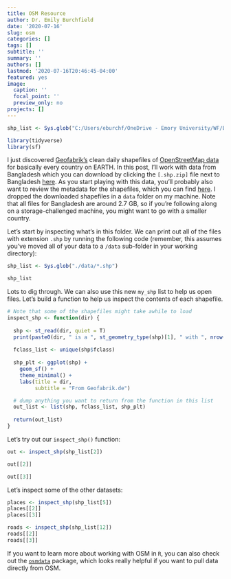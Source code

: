 ```yaml
---
title: OSM Resource
author: Dr. Emily Burchfield
date: '2020-07-16'
slug: osm
categories: []
tags: []
subtitle: ''
summary: ''
authors: []
lastmod: '2020-07-16T20:46:45-04:00'
featured: yes
image:
  caption: ''
  focal_point: ''
  preview_only: no
projects: []
---
```


```r
shp_list <- Sys.glob("C:/Users/eburchf/OneDrive - Emory University/WF/Bangladesh/data/*.shp")
```


```r
library(tidyverse)
library(sf)
```

I just discovered [Geofabrik's](https://www.geofabrik.de/) clean daily shapefiles of [OpenStreetMap data](https://www.openstreetmap.org/#map=7/23.544/90.344) for basically every country on EARTH.  In this post, I'll work with data from Bangladesh which you can download by clicking the `[.shp.zip]` file next to Bangladesh  [here](http://download.geofabrik.de/asia.html). As you start playing with this data, you'll probably also want to review the metadata for the shapefiles, which you can find [here](download.geofabrik.de/osm-data-in-gis-formats-free.pdf). I dropped the downloaded shapefiles in a `data` folder on my machine. Note that all files for Bangladesh are around 2.7 GB, so if you're following along on a storage-challenged machine, you might want to go with a smaller country.  

Let's start by inspecting what's in this folder.  We can print out all of the files with extension `.shp` by running the following code (remember, this assumes you've moved all of your data to a `/data` sub-folder in your working directory):

```r
shp_list <- Sys.glob("./data/*.shp")
```

```r
shp_list
```

Lots to dig through.  We can also use this new `my_shp` list to help us open files.  Let's build a function to help us inspect the contents of each shapefile.

```r
# Note that some of the shapefiles might take awhile to load
inspect_shp <- function(dir) {
  
  shp <- st_read(dir, quiet = T)
  print(paste0(dir, " is a ", st_geometry_type(shp)[1], " with ", nrow(shp), " observations."))
  
  fclass_list <- unique(shp$fclass)
  
  shp_plt <- ggplot(shp) +
    geom_sf() +
    theme_minimal() +
    labs(title = dir,
         subtitle = "From Geofabrik.de")

  # dump anything you want to return from the function in this list
  out_list <- list(shp, fclass_list, shp_plt)
  
  return(out_list)
}
```

Let's try out our `inspect_shp()` function:

```r
out <- inspect_shp(shp_list[2])
```

```r
out[[2]]
```

```r
out[[3]]
```

Let's inspect some of the other datasets:

```r
places <- inspect_shp(shp_list[5])
places[[2]]
places[[3]]
```

```r
roads <- inspect_shp(shp_list[12])
roads[[2]]
roads[[3]]
```

If you want to learn more about working with OSM in `R`, you can also check out the [`osmdata`](https://cran.r-project.org/web/packages/osmdata/vignettes/osmdata.html) package, which looks really helpful if you want to pull data directly from OSM.

